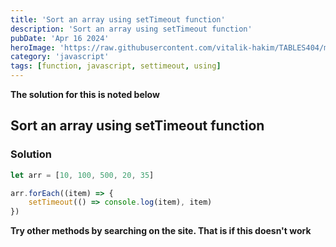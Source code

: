```yaml
---
title: 'Sort an array using setTimeout function'
description: 'Sort an array using setTimeout function'
pubDate: 'Apr 16 2024'
heroImage: 'https://raw.githubusercontent.com/vitalik-hakim/TABLES404/main/error_b/JavaScript.png'
category: 'javascript'
tags: [function, javascript, settimeout, using]
---
```


**The solution for this is noted below**

## Sort an array using setTimeout function

### Solution

```javascript
let arr = [10, 100, 500, 20, 35]

arr.forEach((item) => {
	setTimeout(() => console.log(item), item)
})
```

**Try other methods by searching on the site. That is if this doesn't work**
